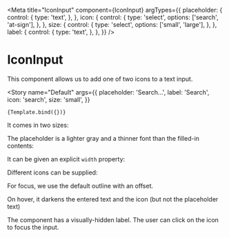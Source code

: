 
<Meta
  title="IconInput"
  component={IconInput}
  argTypes={{
    placeholder: {
      control: {
        type: 'text',
      },
    },
    icon: {
      control: {
        type: 'select',
        options: ['search', 'at-sign'],
      },
    },
    size: {
      control: {
        type: 'select',
        options: ['small', 'large'],
      },
    },
    label: {
      control: {
        type: 'text',
      },
    },
  }}
/>


# IconInput

This component allows us to add one of two icons to a text input.

<Story
    name="Default"
    args={{
        placeholder: 'Search…',
        label: 'Search',
        icon: 'search',
        size: 'small',
    }}
>
    {Template.bind({})}
</Story>

It comes in two sizes:

<DocsLayout title="Small"><IconInput size="small" placeholder="Search…" /></DocsLayout>
<DocsLayout title="Large"><IconInput size="large" placeholder="Search…" /></DocsLayout>

The placeholder is a lighter gray and a thinner font than the filled-in contents:
<DocsLayout title="Placeholder"><IconInput size="small" placeholder="Search…" /></DocsLayout>
<DocsLayout title="Filled in"><IconInput size="small" value="Cat toys" /></DocsLayout>

It can be given an explicit `width` property:
<DocsLayout title="300px"><IconInput size="small" width={300} placeholder="Search…" /></DocsLayout>
<DocsLayout title="150px"><IconInput size="small" width={150} placeholder="Search…" /></DocsLayout>

Different icons can be supplied:
<IconInput icon="at-sign" size="large" value="name@domain.com" />

For focus, we use the default outline with an offset.

On hover, it darkens the entered text and the icon (but not the placeholder text)

The component has a visually-hidden label.
The user can click on the icon to focus the input.
